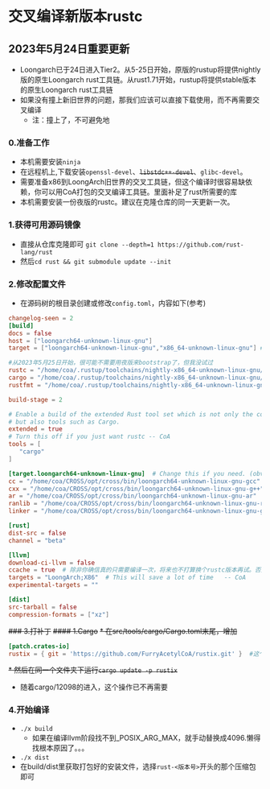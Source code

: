 # 交叉编译新版本rustc

## 2023年5月24日重要更新
*  Loongarch已于24日进入Tier2。从5-25日开始，原版的rustup将提供nightly版的原生Loongarch rust工具链。从rust1.71开始，rustup将提供stable版本的原生Loongarch rust工具链
*  如果没有撞上新旧世界的问题，那我们应该可以直接下载使用，而不再需要交叉编译
   *  注：撞上了，不可避免地

### 0.准备工作
*   本机需要安装`ninja`
*   在远程机上,下载安装`openssl-devel`、~~`libstdc++-devel`~~、`glibc-devel`。
*   需要准备x86到LoongArch旧世界的交叉工具链，但这个编译时很容易缺依赖，你可以用CoA打包的交叉编译工具链。里面补足了rust所需要的库
*   本机需要安装一份夜版的rustc。建议在克隆仓库的同一天更新一次。

### 1.获得可用源码镜像
*   直接从仓库克隆即可  `git clone --depth=1 https://github.com/rust-lang/rust` 
*   然后`cd rust && git submodule update --init`

### 2.修改配置文件
*   在源码树的根目录创建或修改`config.toml`，内容如下(参考)
```toml
changelog-seen = 2
[build]
docs = false
host = ["loongarch64-unknown-linux-gnu"]
target = ["loongarch64-unknown-linux-gnu","x86_64-unknown-linux-gnu"] #后面那个可以去掉

#从2023年5月25日开始，很可能不需要用夜版来bootstrap了，但我没试过
rustc = "/home/coa/.rustup/toolchains/nightly-x86_64-unknown-linux-gnu/bin/rustc"
cargo = "/home/coa/.rustup/toolchains/nightly-x86_64-unknown-linux-gnu/bin/cargo"
rustfmt = "/home/coa/.rustup/toolchains/nightly-x86_64-unknown-linux-gnu/bin/rustfmt"

build-stage = 2

# Enable a build of the extended Rust tool set which is not only the compiler
# but also tools such as Cargo. 
extended = true
# Turn this off if you just want rustc -- CoA
tools = [    
   "cargo"
]

[target.loongarch64-unknown-linux-gnu]  # Change this if you need. (obviously) -- CoA
cc = "/home/coa/CROSS/opt/cross/bin/loongarch64-unknown-linux-gnu-gcc"
cxx = "/home/coa/CROSS/opt/cross/bin/loongarch64-unknown-linux-gnu-g++"
ar = "/home/coa/CROSS/opt/cross/bin/loongarch64-unknown-linux-gnu-ar"
ranlib = "/home/coa/CROSS/opt/cross/bin/loongarch64-unknown-linux-gnu-ranlib"
linker = "/home/coa/CROSS/opt/cross/bin/loongarch64-unknown-linux-gnu-gcc"

[rust]
dist-src = false
channel = "beta"

[llvm]
download-ci-llvm = false
ccache = true  # 除非你确信真的只需要编译一次，将来也不打算换个rustc版本再试。否则最好还是保持打开的好
targets = "LoongArch;X86"  # This will save a lot of time   -- CoA
experimental-targets = ""  

[dist]
src-tarball = false
compression-formats = ["xz"]
```
~~### 3.打补丁~~
~~#### 1.Cargo~~
~~*   在src/tools/cargo/Cargo.toml末尾，增加~~
```toml
[patch.crates-io]
rustix = { git = 'https://github.com/FurryAcetylCoA/rustix.git' }  #这个库我已经删了
```
~~*   然后在同一个文件夹下运行`cargo update -p rustix`~~
  * 随着cargo/12098的进入，这个操作已不再需要


### 4.开始编译
*   `./x build`
    *  如果在编译llvm阶段找不到_POSIX_ARG_MAX，就手动替换成4096.懒得找根本原因了。。。
*   `./x dist`
*   在build/dist里获取打包好的安装文件，选择`rust-<版本号>`开头的那个压缩包即可
